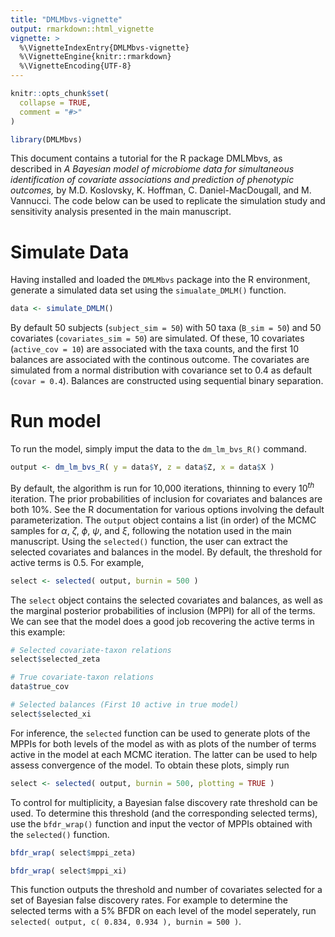 ```yaml
---
title: "DMLMbvs-vignette"
output: rmarkdown::html_vignette
vignette: >
  %\VignetteIndexEntry{DMLMbvs-vignette}
  %\VignetteEngine{knitr::rmarkdown}
  %\VignetteEncoding{UTF-8}
---
```


```r
knitr::opts_chunk$set(
  collapse = TRUE,
  comment = "#>"
)
```

```r
library(DMLMbvs)
```
This document contains a tutorial for the R package DMLMbvs, as described in *A Bayesian model of microbiome data for simultaneous identification of covariate associations and prediction of phenotypic outcomes,* by M.D. Koslovsky, K. Hoffman, C. Daniel-MacDougall, and M. Vannucci. The code below can be used to replicate the simulation study and sensitivity analysis presented in the main manuscript. 

# Simulate Data
Having installed and loaded the `DMLMbvs` package into the R environment, generate a simulated data set using the `simualate_DMLM()` function. 

```r
data <- simulate_DMLM()
```

By default 50 subjects (`subject_sim = 50`) with 50 taxa (`B_sim = 50`) and 50 covariates (`covariates_sim = 50`) are simulated. Of these, 10 covariates (`active_cov = 10`) are associated with the taxa counts, and the first 10 balances are associated with the continous outcome. The covariates are simulated from a normal distribution with covariance set to 0.4 as default (`covar = 0.4`). Balances are constructed using sequential binary separation. 

# Run model
To run the model, simply imput the data to the `dm_lm_bvs_R()` command. 

```r
output <- dm_lm_bvs_R( y = data$Y, z = data$Z, x = data$X )
```
By default, the algorithm is run for 10,000 iterations, thinning to every 10$^{th}$ iteration. The prior probabilities of inclusion for covariates and balances are both 10%. See the R documentation for various options involving the default parameterization. The `output` object contains a list (in order) of the MCMC samples for $\alpha$, $\zeta$, $\phi$, $\psi$, and $\xi$, following the notation used in the main manuscript. Using the `selected()` function, the user can extract the selected covariates and balances in the model. By default, the threshold for active terms is 0.5. For example, 
```r
select <- selected( output, burnin = 500 )
```

The `select` object contains the selected covariates and balances, as well as the marginal posterior probabilities of inclusion (MPPI) for all of the terms. We can see that the model does a good job recovering the active terms in this example:
```r
# Selected covariate-taxon relations
select$selected_zeta

# True covariate-taxon relations
data$true_cov

# Selected balances (First 10 active in true model)
select$selected_xi
```

For inference, the `selected` function can be used to generate plots of the MPPIs for both levels of the model as with as plots of the number of terms active in the model at each MCMC iteration. The latter can be used to help assess convergence of the model. To obtain these plots, simply run 

```r
select <- selected( output, burnin = 500, plotting = TRUE )
```

To control for multiplicity, a Bayesian false discovery rate threshold can be used. To determine this threshold (and the corresponding selected terms), use the `bfdr_wrap()` function and input the vector of MPPIs obtained with the `selected()` function. 
```r
bfdr_wrap( select$mppi_zeta)

bfdr_wrap( select$mppi_xi)
```

This function outputs the threshold and number of covariates selected for a set of Bayesian false discovery rates. For example to determine the selected terms with a 5% BFDR on each level of the model seperately, run `selected( output, c( 0.834, 0.934 ), burnin = 500 )`.

